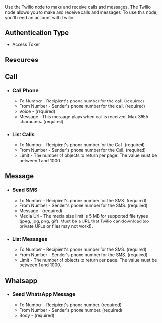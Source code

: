 Use the Twilio node to make and receive calls and messages. The Twilio node allows you to make and receive calls and messages. To use this node, you'll need an account with Twilio.

## Authentication Type

-   Access Token

## Resources

## Call

-   ### Call Phone

    -   To Number - Recipient's phone number for the call. (required)
    -   From Number - Sender's phone number for the call. (required)
    -   Voice - (required)
    -   Message - This message plays when call is received. Max 3955 characters. (required)

-   ### List Calls
    -   To Number - Recipient's phone number for the Call. (required)
    -   From Number - Sender's phone number for the Call. (required)
    -   Limit - The number of objects to return per page. The value must be between 1 and 1000.

## Message

-   ### Send SMS

    -   To Number - Recipient's phone number for the SMS. (required)
    -   From Number - Sender's phone number for the SMS. (required)
    -   Message - (required)
    -   Media Url - The media size limit is 5 MB for supported file types (jpeg, jpg, png, gif). Must be a URL that Twilio can download (so private URLs or files may not work!).

-   ### List Messages
    -   To Number - Recipient's phone number for the SMS. (required)
    -   From Number - Sender's phone number for the SMS. (required)
    -   Limit - The number of objects to return per page. The value must be between 1 and 1000.

## Whatsapp

-   ### Send WhatsApp Message

    -   To Number - Recipient's phone number. (required)
    -   From Number - Sender's phone number. (required)
    -   Body - (required)
